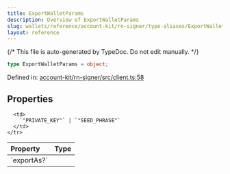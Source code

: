 ```yaml
---
title: ExportWalletParams
description: Overview of ExportWalletParams
slug: wallets/reference/account-kit/rn-signer/type-aliases/ExportWalletParams
layout: reference
---
```


{/* This file is auto-generated by TypeDoc. Do not edit manually. */}

```ts
type ExportWalletParams = object;
```

Defined in: [account-kit/rn-signer/src/client.ts:58](https://github.com/alchemyplatform/aa-sdk/blob/17aad1f572375d42a06c7e3238078a88a435d459/account-kit/rn-signer/src/client.ts#L58)

## Properties

<table>
  <thead>
    <tr>
      <th align="left">Property</th>
      <th align="left">Type</th>
    </tr>
  </thead>

  <tbody>
    <tr>
      <td>
        <a id="exportas" /> `exportAs?`
      </td>

      <td>
        `"PRIVATE_KEY"` | `"SEED_PHRASE"`
      </td>
    </tr>

  </tbody>
</table>
